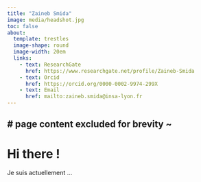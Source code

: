 ```yaml
---
title: "Zaineb Smida"
image: media/headshot.jpg
toc: false
about: 
  template: trestles
  image-shape: round
  image-width: 20em
  links:
    - text: ResearchGate
      href: https://www.researchgate.net/profile/Zaineb-Smida
    - text: Orcid
      href: https://orcid.org/0000-0002-9974-299X
    - text: Email
      href: mailto:zaineb.smida@insa-lyon.fr
---
```

        
# page content excluded for brevity ~
---

# Hi there !

Je suis actuellement ...
